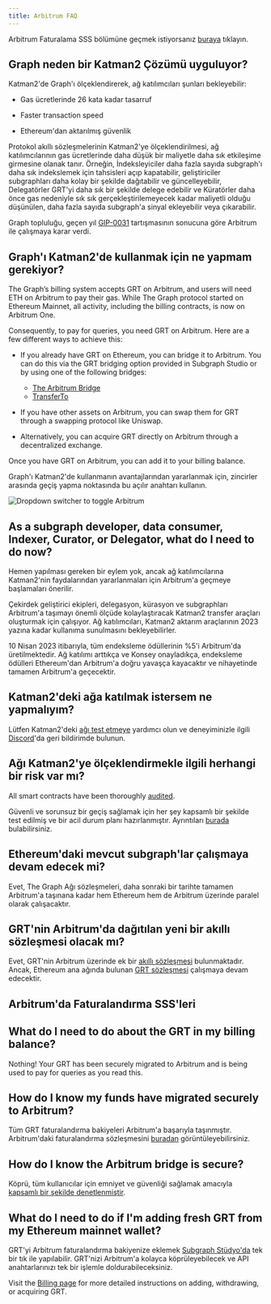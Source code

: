 ```yaml
---
title: Arbitrum FAQ
---
```


Arbitrum Faturalama SSS bölümüne geçmek istiyorsanız [buraya](#billing-on-arbitrum-faqs) tıklayın.

## Graph neden bir Katman2 Çözümü uyguluyor?

Katman2'de Graph'ı ölçeklendirerek, ağ katılımcıları şunları bekleyebilir:

- Gas ücretlerinde 26 kata kadar tasarruf

- Faster transaction speed

- Ethereum'dan aktarılmış güvenlik

Protokol akıllı sözleşmelerinin Katman2'ye ölçeklendirilmesi, ağ katılımcılarının gas ücretlerinde daha düşük bir maliyetle daha sık etkileşime girmesine olanak tanır. Örneğin, İndeksleyiciler daha fazla sayıda subgraph'ı daha sık indekslemek için tahsisleri açıp kapatabilir, geliştiriciler subgraphları daha kolay bir şekilde dağıtabilir ve güncelleyebilir, Delegatörler GRT'yi daha sık bir şekilde delege edebilir ve Küratörler daha önce gas nedeniyle sık sık gerçekleştirilemeyecek kadar maliyetli olduğu düşünülen, daha fazla sayıda subgraph'a sinyal ekleyebilir veya çıkarabilir.

Graph topluluğu, geçen yıl [GIP-0031](https://forum.thegraph.com/t/gip-0031-arbitrum-grt-bridge/3305) tartışmasının sonucuna göre Arbitrum ile çalışmaya karar verdi.

## Graph'ı Katman2'de kullanmak için ne yapmam gerekiyor?

The Graph’s billing system accepts GRT on Arbitrum, and users will need ETH on Arbitrum to pay their gas. While The Graph protocol started on Ethereum Mainnet, all activity, including the billing contracts, is now on Arbitrum One.

Consequently, to pay for queries, you need GRT on Arbitrum. Here are a few different ways to achieve this:

- If you already have GRT on Ethereum, you can bridge it to Arbitrum. You can do this via the GRT bridging option provided in Subgraph Studio or by using one of the following bridges:

  - [The Arbitrum Bridge](https://bridge.arbitrum.io/?l2ChainId=42161)
  - [TransferTo](https://transferto.xyz/swap)

- If you have other assets on Arbitrum, you can swap them for GRT through a swapping protocol like Uniswap.

- Alternatively, you can acquire GRT directly on Arbitrum through a decentralized exchange.

Once you have GRT on Arbitrum, you can add it to your billing balance.

Graph'ı Katman2'de kullanmanın avantajlarından yararlanmak için, zincirler arasında geçiş yapma noktasında bu açılır anahtarı kullanın.

![Dropdown switcher to toggle Arbitrum](/img/arbitrum-screenshot-toggle.png)

## As a subgraph developer, data consumer, Indexer, Curator, or Delegator, what do I need to do now?

Hemen yapılması gereken bir eylem yok, ancak ağ katılımcılarına Katman2'nin faydalarından yararlanmaları için Arbitrum'a geçmeye başlamaları önerilir.

Çekirdek geliştirici ekipleri, delegasyon, kürasyon ve subgraphları Arbitrum'a taşımayı önemli ölçüde kolaylaştıracak Katman2 transfer araçları oluşturmak için çalışıyor. Ağ katılımcıları, Katman2 aktarım araçlarının 2023 yazına kadar kullanıma sunulmasını bekleyebilirler.

10 Nisan 2023 itibarıyla, tüm endeksleme ödüllerinin %5'i Arbitrum'da üretilmektedir. Ağ katılımı arttıkça ve Konsey onayladıkça, endeksleme ödülleri Ethereum'dan Arbitrum'a doğru yavaşça kayacaktır ve nihayetinde tamamen Arbitrum'a geçecektir.

## Katman2'deki ağa katılmak istersem ne yapmalıyım?

Lütfen Katman2'deki [ağı test etmeye](https://testnet.thegraph.com/explorer) yardımcı olun ve deneyiminizle ilgili [Discord](https://discord.gg/graphprotocol)'da geri bildirimde bulunun.

## Ağı Katman2'ye ölçeklendirmekle ilgili herhangi bir risk var mı?

All smart contracts have been thoroughly [audited](https://github.com/graphprotocol/contracts/blob/main/packages/contracts/audits/OpenZeppelin/2022-07-graph-arbitrum-bridge-audit.pdf).

Güvenli ve sorunsuz bir geçiş sağlamak için her şey kapsamlı bir şekilde test edilmiş ve bir acil durum planı hazırlanmıştır. Ayrıntıları [burada](https://forum.thegraph.com/t/gip-0037-the-graph-arbitrum-deployment-with-linear-rewards-minted-in-l2/3551#risks-and-security-considerations-20) bulabilirsiniz.

## Ethereum'daki mevcut subgraph'lar çalışmaya devam edecek mi?

Evet, The Graph Ağı sözleşmeleri, daha sonraki bir tarihte tamamen Arbitrum'a taşınana kadar hem Ethereum hem de Arbitrum üzerinde paralel olarak çalışacaktır.

## GRT'nin Arbitrum'da dağıtılan yeni bir akıllı sözleşmesi olacak mı?

Evet, GRT'nin Arbitrum üzerinde ek bir [akıllı sözleşmesi](https://arbiscan.io/address/0x9623063377ad1b27544c965ccd7342f7ea7e88c7) bulunmaktadır. Ancak, Ethereum ana ağında bulunan [GRT sözleşmesi](https://etherscan.io/token/0xc944e90c64b2c07662a292be6244bdf05cda44a7) çalışmaya devam edecektir.

## Arbitrum'da Faturalandırma SSS'leri

## What do I need to do about the GRT in my billing balance?

Nothing! Your GRT has been securely migrated to Arbitrum and is being used to pay for queries as you read this.

## How do I know my funds have migrated securely to Arbitrum?

Tüm GRT faturalandırma bakiyeleri Arbitrum'a başarıyla taşınmıştır. Arbitrum'daki faturalandırma sözleşmesini [buradan](https://arbiscan.io/address/0x1B07D3344188908Fb6DEcEac381f3eE63C48477a) görüntüleyebilirsiniz.

## How do I know the Arbitrum bridge is secure?

Köprü, tüm kullanıcılar için emniyet ve güvenliği sağlamak amacıyla [kapsamlı bir şekilde denetlenmiştir](https://code4rena.com/contests/2022-10-the-graph-l2-bridge-contest).

## What do I need to do if I'm adding fresh GRT from my Ethereum mainnet wallet?

GRT'yi Arbitrum faturalandırma bakiyenize eklemek [Subgraph Stüdyo'da](https://thegraph.com/studio/) tek bir tık ile yapılabilir. GRT'nizi Arbitrum'a kolayca köprüleyebilecek ve API anahtarlarınızı tek bir işlemle doldurabileceksiniz.

Visit the [Billing page](/billing/) for more detailed instructions on adding, withdrawing, or acquiring GRT.
